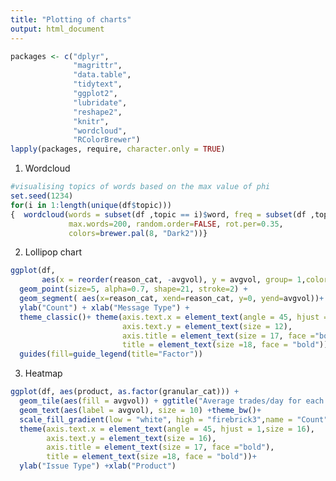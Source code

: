 ---
title: "Plotting of charts"
output: html_document
---
```{r setup, include=FALSE}
packages <- c("dplyr",
              "magrittr",
              "data.table",
              "tidytext",
              "ggplot2",
              "lubridate",
              "reshape2",
              "knitr", 
              "wordcloud",
              "RColorBrewer")
lapply(packages, require, character.only = TRUE)
```

1. Wordcloud
```{r, wordcloud}


#visualising topics of words based on the max value of phi
set.seed(1234)
for(i in 1:length(unique(df$topic)))
{  wordcloud(words = subset(df ,topic == i)$word, freq = subset(df ,topic == i)$value, min.freq = 1,
             max.words=200, random.order=FALSE, rot.per=0.35, 
             colors=brewer.pal(8, "Dark2"))}
```

2. Lollipop chart
```{r, lollipop chart}
ggplot(df,
       aes(x = reorder(reason_cat, -avgvol), y = avgvol, group= 1,color = categorisation_bucket, fill = categorisation_bucket)) +
  geom_point(size=5, alpha=0.7, shape=21, stroke=2) +
  geom_segment( aes(x=reason_cat, xend=reason_cat, y=0, yend=avgvol))+
  ylab("Count") + xlab("Message Type") +
  theme_classic()+ theme(axis.text.x = element_text(angle = 45, hjust = 1,size = 16), 
                         axis.text.y = element_text(size = 12),
                         axis.title = element_text(size = 17, face ="bold"), 
                         title = element_text(size =18, face = "bold"))+
  guides(fill=guide_legend(title="Factor")) 
```

3. Heatmap
```{r, heatmap}
ggplot(df, aes(product, as.factor(granular_cat))) +
  geom_tile(aes(fill = avgvol)) + ggtitle("Average trades/day for each product and issue")+
  geom_text(aes(label = avgvol), size = 10) +theme_bw()+
  scale_fill_gradient(low = "white", high = "firebrick3",name = "Count") +
  theme(axis.text.x = element_text(angle = 45, hjust = 1,size = 16), 
        axis.text.y = element_text(size = 16),
        axis.title = element_text(size = 17, face ="bold"), 
        title = element_text(size =18, face = "bold"))+
  ylab("Issue Type") +xlab("Product")
```